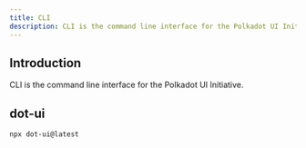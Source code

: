 ```yaml
---
title: CLI
description: CLI is the command line interface for the Polkadot UI Initiative.
---
```


## Introduction

CLI is the command line interface for the Polkadot UI Initiative.

## dot-ui

```bash
npx dot-ui@latest
```